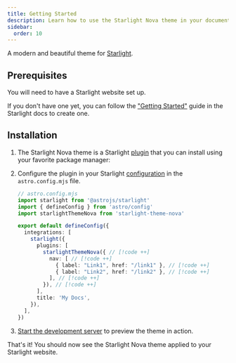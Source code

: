 ```yaml
---
title: Getting Started
description: Learn how to use the Starlight Nova theme in your documentation.
sidebar:
  order: 10
---
```


A modern and beautiful theme for [Starlight](https://starlight.astro.build).

## Prerequisites

You will need to have a Starlight website set up.

If you don't have one yet, you can follow the ["Getting Started"](https://starlight.astro.build/getting-started) guide in the Starlight docs to create one.

## Installation


<Steps>

1. The Starlight Nova theme is a Starlight [plugin](https://starlight.astro.build/reference/plugins/) that you can install using your favorite package manager:

   <CodePackageManagers packages="starlight-theme-nova" />

2. Configure the plugin in your Starlight [configuration](https://starlight.astro.build/reference/configuration/#plugins) in the `astro.config.mjs` file.

   ```ts
   // astro.config.mjs
   import starlight from '@astrojs/starlight'
   import { defineConfig } from 'astro/config'
   import starlightThemeNova from 'starlight-theme-nova'

   export default defineConfig({
     integrations: [
       starlight({
         plugins: [
           starlightThemeNova({ // [!code ++]
             nav: [ // [!code ++]
               { label: "Link1", href: "/link1" }, // [!code ++]
               { label: "Link2", href: "/link2" }, // [!code ++]
             ], // [!code ++]
           }), // [!code ++]
         ],
         title: 'My Docs',
       }),
     ],
   })
   ```

3. [Start the development server](https://starlight.astro.build/getting-started/#start-the-development-server) to preview the theme in action.

</Steps>

That's it! You should now see the Starlight Nova theme applied to your Starlight website.
